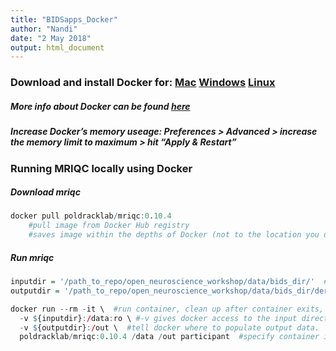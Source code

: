 ```yaml
---
title: "BIDSapps_Docker"
author: "Nandi"
date: "2 May 2018"
output: html_document
---
```

### Download and install Docker for: [Mac](https://docs.docker.com/docker-for-mac/install/) [Windows](https://docs.docker.com/docker-for-windows/install/) [Linux](https://docs.docker.com/install/linux/docker-ce/ubuntu/)

##### More info about Docker can be found [here](https://neurohackweek.github.io/docker-for-scientists/)
##### Increase Docker's memory useage: Preferences > Advanced > increase the memory limit to maximum > hit "Apply & Restart" 

### Running MRIQC locally using Docker
##### Download mriqc
```r

docker pull poldracklab/mriqc:0.10.4
    #pull image from Docker Hub registry
    #saves image within the depths of Docker (not to the location you downloaded it from)
```

##### Run mriqc
```r

inputdir = '/path_to_repo/open_neuroscience_workshop/data/bids_dir/'  #specify directory where bids formatted data lives
outputdir = '/path_to_repo/open_neuroscience_workshop/data/bids_dir/derivatives/' #specify output (derivatives) directory

docker run --rm -it \  #run container, clean up after container exits, run in interactive mode
  -v ${inputdir}:/data:ro \ #-v gives docker access to the input directory. ro = read only
  -v ${outputdir}:/out \  #tell docker where to populate output data.
  poldracklab/mriqc:0.10.4 /data /out participant  #specify container image, input folder, output folder, run analyses on participant level

```
